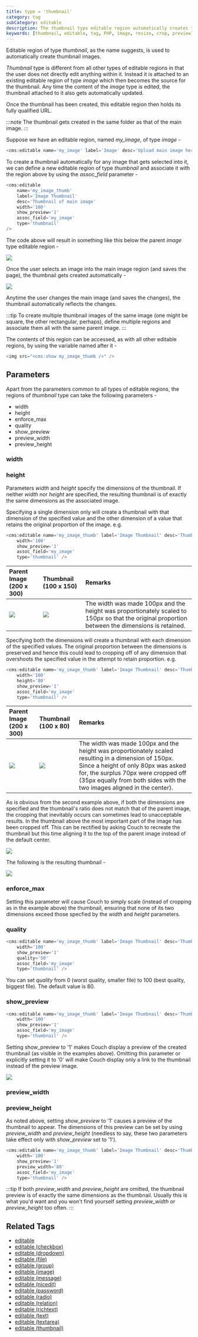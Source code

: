 ```yaml
---
title: type = 'thumbnail'
category: tag
subCategory: editable
description: The thumbnail type editable region automatically creates thumbnail images from an associated image region, maintaining aspect ratios and allowing customizable dimensions.
keywords: [thumbnail, editable, tag, PHP, image, resize, crop, preview]
---
```


Editable region of type _thumbnail_, as the name suggests, is used to automatically create thumbnail images.

_Thumbnail_ type is different from all other types of editable regions in that the user does not directly edit anything within it. Instead it is attached to an existing editable region of type _image_ which then becomes the source for the thumbnail. Any time the content of the _image_ type is edited, the thumbnail attached to it also gets automatically updated.

Once the thumbnail has been created, this editable region then holds its fully qualified URL.

:::note
The thumbnail gets created in the same folder as that of the main image.
:::

Suppose we have an editable region, named *my_image*, of type _image_ -

```php
<cms:editable name='my_image' label='Image' desc='Upload main image here' type="image" />
```

To create a thumbnail automatically for any image that gets selected into it, we can define a new editable region of type _thumbnail_ and associate it with the region above by using the *assoc_field* parameter -

```php
<cms:editable
    name='my_image_thumb'
    label='Image Thumbnail'
    desc='Thumbnail of main image'
    width='100'
    show_preview='1'
    assoc_field='my_image'
    type='thumbnail'
/>
```

The code above will result in something like this below the parent _image_ type editable region -

![](../../../../assets/img/contents/editable-thumbnail-1.jpg)

Once the user selects an image into the main image region (and saves the page), the thumbnail gets created automatically -

![](../../../../assets/img/contents/editable-thumbnail-2.jpg)

Anytime the user changes the main image (and saves the changes), the thumbnail automatically reflects the changes.

:::tip
To create multiple thumbnail images of the same image (one might be square, the other rectangular, perhaps), define multiple regions and associate them all with the same parent image.
:::

The contents of this region can be accessed, as with all other editable regions, by using the variable named after it -

```php
<img src="<cms:show my_image_thumb />" />
```

## Parameters

Apart from the parameters common to all types of editable regions, the regions of _thumbnail_ type can take the following parameters -

*   width
*   height
*   enforce_max
*   quality
*   show_preview
*   preview_width
*   preview_height

### width

### height

Parameters _width_ and _height_ specify the dimensions of the thumbnail.
If neither _width_ nor _height_ are specified, the resulting thumbnail is of exactly the same dimensions as the associated image.

Specifying a single dimension only will create a thumbnail with that dimension of the specified value and the other dimension of a value that retains the original proportion of the image. e.g.

```php
<cms:editable name='my_image_thumb' label='Image Thumbnail' desc='Thumbnail of main image'
    width='100'
    show_preview='1'
    assoc_field='my_image'
    type='thumbnail' />
```

| Parent Image (200 x 300) | Thumbnail (100 x 150) | Remarks |
| :----------------------- | :-------------------- | :------ |
| ![](../../../../assets/img/contents/editable-thumbnail-3.jpg) | ![](../../../../assets/img/contents/editable-thumbnail-4.jpg) | The width was made 100px and the height was proportionately scaled to 150px so that the original proportion between the dimensions is retained. |

Specifying both the dimensions will create a thumbnail with each dimension of the specified values. The original proportion between the dimensions is preserved and hence this could lead to cropping off of any dimension that overshoots the specified value in the attempt to retain proportion. e.g.

```php
<cms:editable name='my_image_thumb' label='Image Thumbnail' desc='Thumbnail of main image'
    width='100'
    height='80'
    show_preview='1'
    assoc_field='my_image'
    type='thumbnail' />
```

| Parent Image (200 x 300) | Thumbnail (100 x 80) | Remarks |
| :----------------------- | :------------------- | :------ |
| ![](../../../../assets/img/contents/editable-thumbnail-5.jpg) | ![](../../../../assets/img/contents/editable-thumbnail-6.jpg) | The width was made 100px and the height was proportionately scaled resulting in a dimension of 150px. Since a height of only 80px was asked for, the surplus 70px were cropped off (35px equally from both sides with the two images aligned in the center). |

As is obvious from the second example above, if both the dimensions are specified and the thumbnail's ratio does not match that of the parent image, the cropping that inevitably occurs can sometimes lead to unacceptable results. In the thumbnail above the most important part of the image has been cropped off. This can be rectified by asking Couch to recreate the thumbnail but this time aligning it to the top of the parent image instead of the default center.

![](../../../../assets/img/contents/editable-thumbnail-7.jpg)

The following is the resulting thumbnail -

![](../../../../assets/img/contents/editable-thumbnail-8.jpg)

### enforce_max

Setting this parameter will cause Couch to simply scale (instead of cropping as in the example above) the thumbnail, ensuring that none of its two dimensions exceed those specfied by the _width_ and _height_ parameters.

### quality

```php
<cms:editable name='my_image_thumb' label='Image Thumbnail' desc='Thumbnail of main image'
    width='100'
    show_preview='1'
    quality='50'
    assoc_field='my_image'
    type='thumbnail' />
```

You can set _quality_ from 0 (worst quality, smaller file) to 100 (best quality, biggest file). The default value is 80\.

### show_preview

```php
<cms:editable name='my_image_thumb' label='Image Thumbnail' desc='Thumbnail of main image'
    width='100'
    show_preview='1'
    assoc_field='my_image'
    type='thumbnail' />
```

Setting show_preview to '1' makes Couch display a preview of the created thumbnail (as visible in the examples above). Omitting this parameter or explicitly setting it to '0' will make Couch display only a link to the thumbnail instead of the preview image.

![](../../../../assets/img/contents/editable-thumbnail-9.gif)

### preview_width

### preview_height

As noted above, setting *show_preview* to '1' causes a preview of the thumbnail to appear. The dimensions of this preview can be set by using *preview_width* and *preview_height* (needless to say, these two parameters take effect only with *show_preview* set to '1').

```php
<cms:editable name='my_image_thumb' label='Image Thumbnail' desc='Thumbnail of main image'
    width='100'
    show_preview='1'
    preview_width='80'
    assoc_field='my_image'
    type='thumbnail' />
```

:::tip
If both *preview_width* and *preview_height* are omitted, the thumbnail preview is of exactly the same dimensions as the thumbnail. Usually this is what you'd want and you won't find yourself setting *preview_width* or *preview_height* too often.
:::

## Related Tags

*   [editable](../../editable.html)
*   [editable (checkbox)](../checkbox.html)
*   [editable (dropdown)](../dropdown.html)
*   [editable (file)](../file.html)
*   [editable (group)](../group.html)
*   [editable (image)](../image.html)
*   [editable (message)](../message.html)
*   [editable (nicedit)](../nicedit.html)
*   [editable (password)](../password.html)
*   [editable (radio)](../radio.html)
*   [editable (relation)](../relation.html)
*   [editable (richtext)](../richtext.html)
*   [editable (text)](../text.html)
*   [editable (textarea)](../textarea.html)
*   [editable (thumbnail)](thumbnail.html)